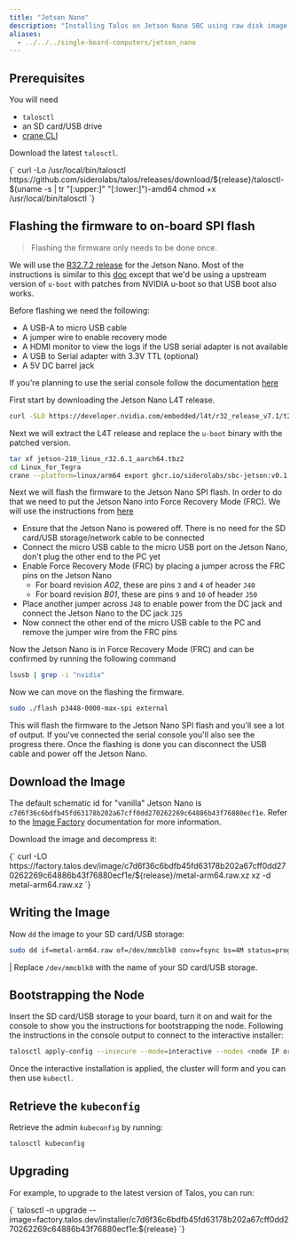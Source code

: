 ```yaml
---
title: "Jetson Nano"
description: "Installing Talos on Jetson Nano SBC using raw disk image."
aliases:
  - ../../../single-board-computers/jetson_nano
---
```




## Prerequisites

You will need

- `talosctl`
- an SD card/USB drive
- [crane CLI](https://github.com/google/go-containerregistry/releases)

Download the latest `talosctl`.

<CodeBlock lang="sh">
  {`
curl -Lo /usr/local/bin/talosctl https://github.com/siderolabs/talos/releases/download/${release}/talosctl-$(uname -s | tr "[:upper:]" "[:lower:]")-amd64
chmod +x /usr/local/bin/talosctl
  `}
</CodeBlock>

## Flashing the firmware to on-board SPI flash

> Flashing the firmware only needs to be done once.

We will use the [R32.7.2 release](https://developer.nvidia.com/embedded/l4t/r32_release_v7.1/t210/jetson-210_linux_r32.7.2_aarch64.tbz2) for the Jetson Nano.
Most of the instructions is similar to this [doc](https://nullr0ute.com/2020/11/installing-fedora-on-the-nvidia-jetson-nano/) except that we'd be using a upstream version of `u-boot` with patches from NVIDIA u-boot so that USB boot also works.

Before flashing we need the following:

- A USB-A to micro USB cable
- A jumper wire to enable recovery mode
- A HDMI monitor to view the logs if the USB serial adapter is not available
- A USB to Serial adapter with 3.3V TTL (optional)
- A 5V DC barrel jack

If you're planning to use the serial console follow the documentation [here](https://www.jetsonhacks.com/2019/04/19/jetson-nano-serial-console/)

First start by downloading the Jetson Nano L4T release.

```bash
curl -SLO https://developer.nvidia.com/embedded/l4t/r32_release_v7.1/t210/jetson-210_linux_r32.7.2_aarch64.tbz2
```

Next we will extract the L4T release and replace the `u-boot` binary with the patched version.

```bash
tar xf jetson-210_linux_r32.6.1_aarch64.tbz2
cd Linux_for_Tegra
crane --platform=linux/arm64 export ghcr.io/siderolabs/sbc-jetson:v0.1.0 - | tar xf - --strip-components=4 -C bootloader/t210ref/p3450-0000/ artifacts/arm64/u-boot/jetson_nano/u-boot.bin
```

Next we will flash the firmware to the Jetson Nano SPI flash.
In order to do that we need to put the Jetson Nano into Force Recovery Mode (FRC).
We will use the instructions from [here](https://developer.download.nvidia.com/embedded/L4T/r32_Release_v4.4/r32_Release_v4.4-GMC3/T210/l4t_quick_start_guide.txt)

- Ensure that the Jetson Nano is powered off.
There is no need for the SD card/USB storage/network cable to be connected
- Connect the micro USB cable to the micro USB port on the Jetson Nano, don't plug the other end to the PC yet
- Enable Force Recovery Mode (FRC) by placing a jumper across the FRC pins on the Jetson Nano
  - For board revision *A02*, these are pins `3` and `4` of header `J40`
  - For board revision *B01*, these are pins `9` and `10` of header `J50`
- Place another jumper across `J48` to enable power from the DC jack and connect the Jetson Nano to the DC jack `J25`
- Now connect the other end of the micro USB cable to the PC and remove the jumper wire from the FRC pins

Now the Jetson Nano is in Force Recovery Mode (FRC) and can be confirmed by running the following command

```bash
lsusb | grep -i "nvidia"
```

Now we can move on the flashing the firmware.

```bash
sudo ./flash p3448-0000-max-spi external
```

This will flash the firmware to the Jetson Nano SPI flash and you'll see a lot of output.
If you've connected the serial console you'll also see the progress there.
Once the flashing is done you can disconnect the USB cable and power off the Jetson Nano.

## Download the Image

The default schematic id for "vanilla" Jetson Nano is `c7d6f36c6bdfb45fd63178b202a67cff0dd270262269c64886b43f76880ecf1e`.
Refer to the [Image Factory](../../learn-more/image-factory.mdx) documentation for more information.

Download the image and decompress it:

<CodeBlock lang="sh">
  {`
curl -LO https://factory.talos.dev/image/c7d6f36c6bdfb45fd63178b202a67cff0dd270262269c64886b43f76880ecf1e/${release}/metal-arm64.raw.xz
xz -d metal-arm64.raw.xz
  `}
</CodeBlock>

## Writing the Image

Now `dd` the image to your SD card/USB storage:

```bash
sudo dd if=metal-arm64.raw of=/dev/mmcblk0 conv=fsync bs=4M status=progress
```

| Replace `/dev/mmcblk0` with the name of your SD card/USB storage.

## Bootstrapping the Node

Insert the SD card/USB storage to your board, turn it on and wait for the console to show you the instructions for bootstrapping the node.
Following the instructions in the console output to connect to the interactive installer:

```bash
talosctl apply-config --insecure --mode=interactive --nodes <node IP or DNS name>
```

Once the interactive installation is applied, the cluster will form and you can then use `kubectl`.

## Retrieve the `kubeconfig`

Retrieve the admin `kubeconfig` by running:

```bash
talosctl kubeconfig
```

## Upgrading

For example, to upgrade to the latest version of Talos, you can run:

<CodeBlock lang="sh">
  {`
talosctl -n <node IP or DNS name> upgrade --image=factory.talos.dev/installer/c7d6f36c6bdfb45fd63178b202a67cff0dd270262269c64886b43f76880ecf1e:${release}
  `}
</CodeBlock>
